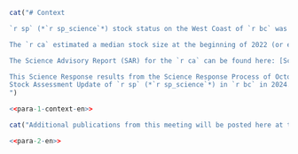 <!-- An example of how to include text based on the language. The two chunks below shows how switching the toggle in the YAML header for french allows inclusion/rejection of a paragraph. -->

```r
cat("# Context

`r sp` (*`r sp_science`*) stock status on the West Coast of `r bc` was assessed using data from 1996--2021 [@arf2022] and examined at a CSAS review meeting on October 19 and 20, 2022. The biomass of this stock has been declining since 2012, and an assessment was requested by the Pacific Groundfish Management Unit (GMU) in 2022. In the `r ca`, the stock was estimated slightly below the Upper Stock Reference (USR) in the base model and close to the Limit Reference Point (LRP) under one sensitivity model with higher recruitment variation. The model also showed declining estimated spawning stock biomass, declining survey indices, and declining estimated recruitment. Due to all of these issues, a two-year update on the stock was requested by the GMU. Two years was chosen because it it a relatively short amount of time, but long enough that all of the surveys included in the model would have another data point added to their indices.

The `r ca` estimated a median stock size at the beginning of 2022 (or end of 2021) of 67.95 kilotonnes (kt) with a credible interval of 56.14--83.83 kt. When divided by the estimated unfished biomass ($B_0$), the median relative biomass for 2022 was estimated to be 0.37 with a credible interval of 0.26--0.51. The estimated median relative biomass for 2011, was estimated to be 0.77 with a credible interval of 0.53--1.09. The estimated biomass declined each year from 2011--2021.

The Science Advisory Report (SAR) for the `r ca` can be found here: [Science Advisory Report 2023/042](https://www.dfo-mpo.gc.ca/csas-sccs/Publications/SAR-AS/2023/2023_042-eng.html).

This Science Response results from the Science Response Process of October 2, 2024 on the
Stock Assessment Update of `r sp` (*`r sp_science`*) in `r bc` in 2024.
")
```

```r
<<para-1-context-en>>
```

```r
cat("Additional publications from this meeting will be posted here at the [DFO Science Advisory Schedule](http://www.isdm-gdsi.gc.ca/csas-sccs/applications/events-evenements/index-eng.asp) website as they become available.")
```

```r
<<para-2-en>>
```

